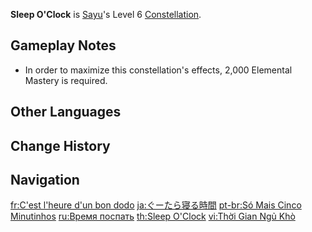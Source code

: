 {{Constellation Infobox
|image       = Constellation Sleep O'Clock.png
|description = The Muji-Muji Daruma created by Sayu's [[Yoohoo Art: Mujina Flurry]] will now also benefit from her [[Elemental Mastery]]. Each point of Sayu's Elemental Mastery will produce the following effects:
*Increases the damage dealt by the Muji-Muji Daruma's attacks by 0.2% ATK. A maximum DMG increase of 400% ATK can be gained via this method.
*Increases the HP restored by the Muji-Muji Daruma by 3. A maximum of 6,000 additional HP can be restored in this manner.
|level       = 6
|character   = Sayu
|scale_att1  = Elemental Mastery
|scale_att2  = ATK
|utility1    = Additive Base DMG Bonus
|utility2    = Healing Improvement
}}
'''Sleep O'Clock''' is [[Sayu]]'s Level 6 [[Constellation]].

==Gameplay Notes==
*In order to maximize this constellation's effects, 2,000 Elemental Mastery is required.

==Other Languages==
{{Other Languages
|en      = Sleep O'Clock
|zhs     = 呼呼大睡时间
|zhs_rm  = Hū​hū Dàshuì Shí​jiān
|zht     = 呼呼大睡時間
|zht_rm  = Hū​hū Dàshuì Shí​jiān
|zh_tl   = Sound Asleep Time
|ja      = ぐーたら寝る時間
|ja_rm   = Guutara Neru Jikan
|ja_tl   = Lazy Bedtime
|ko      = 쿨쿨 잘 시간
|ko_tl   = Zzz Time to Bed
|es      = Cinco minutos más...
|es_tl   = Five more minutes...
|fr      = C'est l'heure d'un bon dodo
|fr_tl   = It's Time For a Good Sleep
|ru      = Время поспать
|ru_tl   = It's time to sleep
|th      = Sleep O'Clock
|vi      = Thời Gian Ngủ Khò
|vi_tl   = 
|de      = Schlafenszeit
|de_tl   = Bedtime
|id      = Sleep O'Clock
|pt      = Só Mais Cinco Minutinhos
|pt_tl   = Just Five More Minutes
|pt_note = {{pt|Minutinhos}} is a cute way to say "minutes."
|tr      = Uyku Vakti
|tr_tl   = Sleeping Time
|it      = Altri cinque minuti...
|it_tl   = Five More Minutes...
}}

==Change History==
{{Change History|2.0}}

==Navigation==
{{Talent Navbox|Sayu}}

[[fr:C'est l'heure d'un bon dodo]]
[[ja:ぐーたら寝る時間]]
[[pt-br:Só Mais Cinco Minutinhos]]
[[ru:Время поспать]]
[[th:Sleep O'Clock]]
[[vi:Thời Gian Ngủ Khò]]